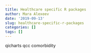 ```yaml
---
title: Healthcare specific R packages
author: Mara Alexeev
date: '2019-09-13'
slug: healthcare-specific-r-packages
categories: []
tags: []
---
```


qicharts
qcc
comorbidity